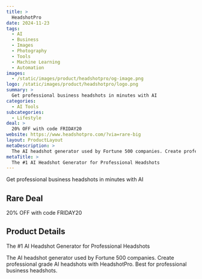 ```yaml
---
title: >
  HeadshotPro
date: 2024-11-23
tags:
  - AI
  - Business
  - Images
  - Photography
  - Tools
  - Machine Learning
  - Automation
images:
  - /static/images/product/headshotpro/og-image.png
logo: /static/images/product/headshotpro/logo.png
summary: >
  Get professional business headshots in minutes with AI
categories:
  - AI Tools
subcategories:
  - Lifestyle
deal: >
  20% OFF with code FRIDAY20
website: https://www.headshotpro.com/?via=rare-big
layout: ProductLayout
metaDescription: >
  The AI headshot generator used by Fortune 500 companies. Create professional grade AI headshots with HeadshotPro. Best for professional business headshots.
metaTitle: >
  The #1 AI Headshot Generator for Professional Headshots
---
```

Get professional business headshots in minutes with AI

## Rare Deal

20% OFF with code FRIDAY20

## Product Details
The #1 AI Headshot Generator for Professional Headshots

The AI headshot generator used by Fortune 500 companies. Create professional grade AI headshots with HeadshotPro. Best for professional business headshots.

